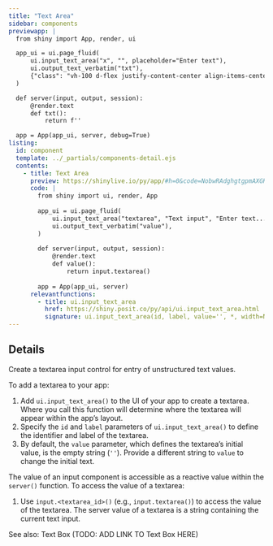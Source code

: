 ```yaml
---
title: "Text Area"
sidebar: components 
previewapp: |
  from shiny import App, render, ui

  app_ui = ui.page_fluid(
      ui.input_text_area("x", "", placeholder="Enter text"),
      ui.output_text_verbatim("txt"),
      {"class": "vh-100 d-flex justify-content-center align-items-center px-4"}
  )

  def server(input, output, session):
      @render.text
      def txt():
          return f''

  app = App(app_ui, server, debug=True)
listing:
  id: component
  template: ../_partials/components-detail.ejs
  contents:
    - title: Text Area
      preview: https://shinylive.io/py/app/#h=0&code=NobwRAdghgtgpmAXGKAHVA6VBPMAaMAYwHsIAXOcpMAMwCdiYACAZwAsBLCbJjmVYnTJMArhzxM6lACZw6EgILoAOhFVpUAfTFMAvKI5YoAcziaaAGzHSAFKqYODGLqhFlNFAB7uoUqHbAvMmV8JhCAFThvXghXYNCQgFFyOSYgjAyQgEo8e0cxDGI3OI8o9wA3OQAjKDI+APKoKzhs3Igs1VVZGlY5SrobFzcJIrI4iRY4FhYOUizEPIcAAVG4xaYlqQhZOgwg9e6mRuabefXHSTgyEToIGLi9stPO6HQ9JiVUGw1tcV66fpZMAAXwAukA
      code: |
        from shiny import ui, render, App
        
        app_ui = ui.page_fluid(
            ui.input_text_area("textarea", "Text input", "Enter text..."), #<<
            ui.output_text_verbatim("value"),
        )
        
        def server(input, output, session):
            @render.text
            def value():
                return input.textarea()
        
        app = App(app_ui, server)
      relevantfunctions:
        - title: ui.input_text_area
          href: https://shiny.posit.co/py/api/ui.input_text_area.html
          signature: ui.input_text_area(id, label, value='', *, width=None, height=None, cols=None, rows=None, placeholder=None, resize=None, autoresize=False, autocomplete=None, spellcheck=None)
---
```


:::{#component}
:::

## Details

<p>Create a textarea input control for entry of unstructured text values.</p>

<p>To add a textarea to your app:</p>

<ol>
  <li>
  Add `ui.input_text_area()` to the UI of your app to create a textarea. Where you call this function will determine where the textarea will appear within the app's layout. 
  </li>
  <li>
  Specify the `id` and `label` parameters of `ui.input_text_area()` to define the identifier and label of the textarea. 
  </li>
  <li>
  By default, the `value` parameter, which defines the textarea's initial value, is the empty string (`''`). Provide a different string to `value` to change the initial text.
  </li>
</ol>

The value of an input component is accessible as a reactive value within the `server()` function. To access the value of a textarea:</p>

<ol>
  <li>
  Use `input.<textarea_id>()` (e.g., `input.textarea()`) to access the value of the textarea. The server value of a textarea is a string containing the current text input.
  </li>
</ol>

<p>See also: Text Box (TODO: ADD LINK TO Text Box HERE)</p>
